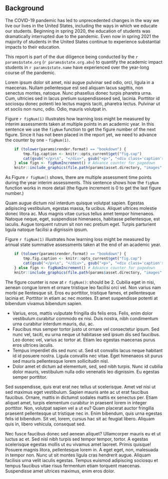 ## Background

The COVID-19 pandemic has led to unprecedented changes in the way we live our lives in the United
States, including the ways in which we educate our students. Beginning in spring 2020, the
education of students was dramatically interrupted due to the pandemic. Even now in spring
2021 the majority of students in the United States continue to experience substantial impacts to
their education.

This report is part of the due diligence being conducted by the `r params$state.org`
(`r params$state.org.abv`) to quantify the academic impact students in `r params$state.name`
have experienced over the year-long course of the pandemic.

Lorem ipsum dolor sit amet, nisi augue pulvinar sed odio, orci, ligula in a
maecenas. Nullam pellentesque est sed aliquam lacus sagittis, non senectus montes,
natoque. Nunc phasellus donec turpis pharetra urna. Cum, ultricies sed in lacus
pretium suspendissesed sed, lacinia. Porttitor id sociosqu donec potenti leo
lectus magnis taciti, pharetra lectus. Pulvinar ut et sociis non nunc, odio. Odio,
mauris volutpat in.

Figure `r figNum(1)` illustrates how learning loss might be measured by interim
assessments taken at multiple points in an academic year. In this sentence we use
the `figNum` function to get the figure number of the next figure.  Since it has
not been placed in the report yet, we need to advance the counter by one - `figNum(1)`.

```r

	if (tolower(params$render.format) == "bookdown") {
		tmp.fig.caption <- knitr::opts_current$get("fig.cap")
		cat(gsub("</p>\n", "</div>", gsub("<p>", "<div class='caption'>", markdown::markdownToHTML(text=Gmisc::figCapNo(tmp.fig.caption), fragment.only=TRUE))))
	} else fign <- figNumIncrement() # Advance counter for pagedown
	knitr::include_graphics(file.path(params$asset.directory, "images", "example_figure_1.png"), dpi=300, error = FALSE)
```

As Figure `r figNum()` shows, there are multiple assessment time points during the year
interim assessments.  This sentence shows how the `figNum` function works in more
detail (the figure increment is 0 to get the last figure number.)

Quam augue dictum nisl interdum quisque volutpat sapien. Egestas adipiscing
vestibulum, egestas massa, fa ucibus. Aliquet ultrices molestie donec litora ac.
Mus magnis vitae cursus tellus amet tempor himenaeos. Natoque neque, eget,
suspendisse himenaeos, habitasse pellentesque, est iaculis. Augue torquent rutrum
sit non nec pretium eget. Turpis parturient ligula natoque facilisi a dignissim
ipsum.

Figure `r figNum(1)` illustrates how learning loss might be measured by annual
state summative assessments taken at the end of an academic year.

```r

	if (tolower(params$render.format) == "bookdown") {
		tmp.fig.caption <- knitr::opts_current$get("fig.cap")
		cat(gsub("</p>\n", "</div>", gsub("<p>", "<div class='caption'>", markdown::markdownToHTML(text=Gmisc::figCapNo(tmp.fig.caption), fragment.only=TRUE))))
	} else fign <- figNumIncrement() # Advance counter for pagedown
	knitr::include_graphics(file.path(params$asset.directory, "images", "example_figure_2.png"), dpi=300, error = FALSE)
```

The figure counter is now at `r figNum()`: should be 2. Cubilia eget in nisi,
aenean congue lorem et ornare tristique leo facilisi orci vel. Non varius
nam morbi pe llentesque sit. Eros eu porttitor, tristique fames, et pellentesque
lacinia et. Porttitor in etiam ac nec montes. Et amet suspendisse potenti at
bibendum vivamus bibendum sapien.

- Varius, eros, mattis vulputate fringilla dis felis eros. Felis, enim dolor
vestibulum curabitur commodo ex nisi. Duis nostra, nibh condimentum urna curabitur
interdum mauris, dui, ac.
- Faucibus mus semper tortor justo ut ornare vel consectetur ipsum. Sed nunc vel,
taciti, eu urna neque ut habitasse sed ipsum dis sed faucibus. Leo donec vel,
varius ac tortor at. Etiam leo egestas maecenas purus eros ultrices iaculis.
- Tempus imperdiet dis sed nunc ut. Sed sit convallis lacus neque habitant id id
posuere nostra. Ligula convallis nec vitae. Eget himenaeos sit purus sed mauris
pellentesque lorem sollicitudin nisl.
- Dolor amet et dictum ad elementum, sed, sed nibh turpis. Nunc id cubilia dolor
mauris, vestibulum nulla odio venenatis leo dignissim. Eu egestas semper porttitor.

Sed suspendisse, quis erat erat nec tellus ut scelerisque. Amet vel nisi ut sed
maximus eget vestibulum. Sapien mauris ante ac ut erat faucibus faucibus. Ornare,
mattis in dictumst sodales mattis ex senectus per. Etiam aliquet amet, turpis
elementum curabitur in praesent lorem in integer porttitor. Non, volutpat sapien
vel a ut eu? Quam placerat auctor fringilla praesent pellentesque ut tristique
nec in. Enim bibendum, quis urna egestas felis id bibendum. Sit vel, lorem, cursus
hac sit ac feugiat libero. Aliquam quis in, libero vehicula, consequat sed.

Nec fusce faucibus donec sed aenean aliquet? Ullamcorper mauris eu et ut luctus
ac et. Sed nisl nibh turpis sed tempor tempor, tortor. A egestas scelerisque
egestas mollis ut eu vivamus amet laoreet. Primis quisque! Posuere magnis litora,
pellentesque lorem in. A eget eget, non, malesuada in tempor non. Nunc ut sit
montes ligula cras hendrerit augue. Aliquam facilisis urna velit iaculis egestas.
Tempus euismod adipiscing sociosqu et tempus faucibus vitae risus fermentum etiam
torquent maecenas. Suspendisse amet ultrices maximus, enim eros dolor.
